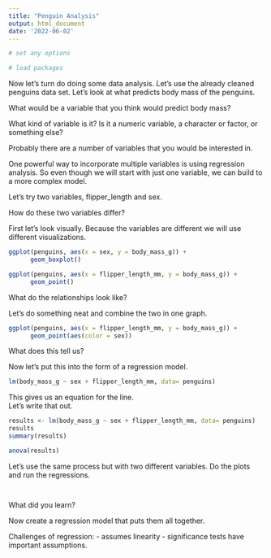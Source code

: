 ```yaml
---
title: "Penguin Analysis"
output: html_document
date: '2022-06-02'
---
```

```r
# set any options
```
```r
# load packages
```



Now let's turn do doing some data analysis.  Let's use
the already cleaned penguins data set. 
Let's look at what predicts body mass of the penguins.

What would be a variable that you think would
predict body mass? 

What kind of variable is it? Is it a numeric
variable, a character or factor, or something else?

Probably there are a number of variables that you 
would be interested in.  

One powerful way to incorporate multiple variables
is using regression analysis.  So even though we
will start with just one variable, we can build
to a more complex model. 

Let's try two variables, flipper_length and sex.

How do these two variables differ?

First let's look visually.  Because the variables
are different we will use different visualizations.

```r
ggplot(penguins, aes(x = sex, y = body_mass_g)) +
      geom_boxplot()
```

```r
ggplot(penguins, aes(x = flipper_length_mm, y = body_mass_g)) +
      geom_point()
```

What do the relationships look like?  

Let's do something neat and combine the two in one graph.

```r
ggplot(penguins, aes(x = flipper_length_mm, y = body_mass_g)) +
      geom_point(aes(color = sex))
```

What does this tell us? 


Now let's put this into the form of a regression model.


```r
lm(body_mass_g ~ sex + flipper_length_mm, data= penguins)
```

This gives us an equation for the line.  
Let's write that out.

$$ $$

```r
results <- lm(body_mass_g ~ sex + flipper_length_mm, data= penguins)
results
summary(results)
```

```r
anova(results)
```

Let's use the same process but with two different variables.
Do the plots and run the regressions.

```r

```

```r

```

What did you learn?


Now create a regression model that puts them all together.



Challenges of regression:
- assumes linearity
- significance tests have important assumptions.


